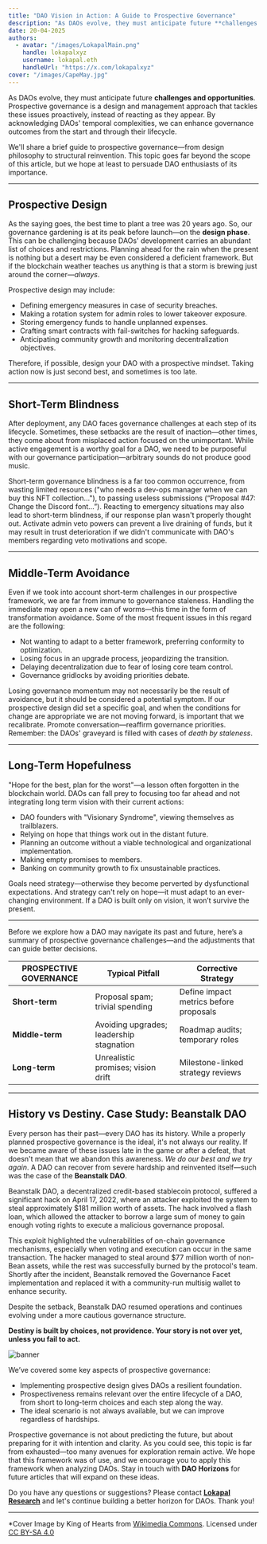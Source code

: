 ```yaml
---
title: "DAO Vision in Action: A Guide to Prospective Governance"
description: "As DAOs evolve, they must anticipate future **challenges and opportunities**. Prospective governance is a design and management approach that tackles these issues proactively, instead of reacting as they appear."
date: 20-04-2025
authors:
  - avatar: "/images/LokapalMain.png"
    handle: lokapalxyz
    username: lokapal.eth
    handleUrl: "https://x.com/lokapalxyz"
cover: "/images/CapeMay.jpg"
---
```


As DAOs evolve, they must anticipate future **challenges and opportunities**. Prospective governance is a design and management approach that tackles these issues proactively, instead of reacting as they appear. By acknowledging DAOs' temporal complexities, we can enhance governance outcomes from the start and through their lifecycle.

We'll share a brief guide to prospective governance—from design philosophy to structural reinvention. This topic goes far beyond the scope of this article, but we hope at least to persuade DAO enthusiasts of its importance.

---

## Prospective Design

As the saying goes, the best time to plant a tree was 20 years ago. So, our governance gardening is at its peak before launch—on the **design phase**. This can be challenging because DAOs' development carries an abundant list of choices and restrictions. Planning ahead for the rain when the present is nothing but a desert may be even considered a deficient framework. But if the blockchain weather teaches us anything is that a storm is brewing just around the corner—*always*.

Prospective design may include: 
- Defining emergency measures in case of security breaches.
- Making a rotation system for admin roles to lower takeover exposure.
- Storing emergency funds to handle unplanned expenses.
- Crafting smart contracts with fail-switches for hacking safeguards.
- Anticipating community growth and monitoring decentralization objectives.

Therefore, if possible, design your DAO with a prospective mindset. Taking action now is just second best, and sometimes is too late.

---

## Short-Term Blindness

After deployment, any DAO faces governance challenges at each step of its lifecycle. Sometimes, these setbacks are the result of inaction—other times, they come about from misplaced action focused on the unimportant. While active engagement is a worthy goal for a DAO, we need to be purposeful with our governance participation—arbitrary sounds do not produce good music.

Short-term governance blindness is a far too common occurrence, from wasting limited resources ("who needs a dev-ops manager when we can buy this NFT collection…"), to passing useless submissions (“Proposal #47: Change the Discord font…”). Reacting to emergency situations may also lead to short-term blindness, if our response plan wasn't properly thought out. Activate admin veto powers can prevent a live draining of funds, but it may result in trust deterioration if we didn't communicate with DAO's members regarding veto motivations and scope.

---

## Middle-Term Avoidance

Even if we took into account short-term challenges in our prospective framework, we are far from immune to governance staleness. Handling the immediate may open a new can of worms—this time in the form of transformation avoidance. Some of the most frequent issues in this regard are the following:

- Not wanting to adapt to a better framework, preferring conformity to optimization. 
- Losing focus in an upgrade process, jeopardizing the transition.
- Delaying decentralization due to fear of losing core team control.
- Governance gridlocks by avoiding priorities debate.

Losing governance momentum may not necessarily be the result of avoidance, but it should be considered a potential symptom. If our prospective design did set a specific goal, and when the conditions for change are appropriate we are not moving forward, is important that we recalibrate. Promote conversation—reaffirm governance priorities. Remember: the DAOs' graveyard is filled with cases of *death by staleness*.

---

## Long-Term Hopefulness  

"Hope for the best, plan for the worst"—a lesson often forgotten in the blockchain world. DAOs can fall prey to focusing too far ahead and not integrating long term vision with their current actions:

- DAO founders with "Visionary Syndrome", viewing themselves as trailblazers.
- Relying on hope that things work out in the distant future.
- Planning an outcome without a viable technological and organizational implementation.
- Making empty promises to members.
- Banking on community growth to fix unsustainable practices.

Goals need strategy—otherwise they become perverted by dysfunctional expectations. And strategy can't rely on hope—it must adapt to an ever-changing environment. If a DAO is built only on vision, it won’t survive the present.

---

Before we explore how a DAO may navigate its past and future, here’s a summary of prospective governance challenges—and the adjustments that can guide better decisions.


| **PROSPECTIVE GOVERNANCE** | **Typical Pitfall** | **Corrective Strategy** |
|---|---|---|
| **Short-term** | Proposal spam; trivial spending | Define impact metrics before proposals |
| **Middle-term** | Avoiding upgrades; leadership stagnation | Roadmap audits; temporary roles |
| **Long-term** | Unrealistic promises; vision drift | Milestone-linked strategy reviews |

---

## History vs Destiny. Case Study: Beanstalk DAO

Every person has their past—every DAO has its history. While a properly planned prospective governance is the ideal, it's not always our reality. If we became aware of these issues late in the game or after a defeat, that doesn't mean that we abandon this awareness. *We do our best and we try again*. A DAO can recover from severe hardship and reinvented itself—such was the case of the **Beanstalk DAO**.

Beanstalk DAO, a decentralized credit-based stablecoin protocol, suffered a significant hack on April 17, 2022, where an attacker exploited the system to steal approximately $181 million worth of assets. The hack involved a flash loan, which allowed the attacker to borrow a large sum of money to gain enough voting rights to execute a malicious governance proposal.

This exploit highlighted the vulnerabilities of on-chain governance mechanisms, especially when voting and execution can occur in the same transaction. The hacker managed to steal around $77 million worth of non-Bean assets, while the rest was successfully burned by the protocol's team. Shortly after the incident, Beanstalk removed the Governance Facet implementation and replaced it with a community-run multisig wallet to enhance security.

Despite the setback, Beanstalk DAO resumed operations and continues evolving under a more cautious governance structure.

**Destiny is built by choices, not providence. Your story is not over yet, unless you fail to act.**

![banner](/images/banner-purple.png)

We’ve covered some key aspects of prospective governance: 
- Implementing prospective design gives DAOs a resilient foundation.
- Prospectiveness remains relevant over the entire lifecycle of a DAO, from short to long-term choices and each step along the way.
- The ideal scenario is not always available, but we can improve regardless of hardships.

Prospective governance is not about predicting the future, but about preparing for it with intention and clarity. As you could see, this topic is far from exhausted—too many avenues for exploration remain active. We hope that this framework was of use, and we encourage you to apply this framework when analyzing DAOs. Stay in touch with **DAO Horizons** for future articles that will expand on these ideas.

Do you have any questions or suggestions? Please contact [**Lokapal Research**](/en/about/) and let's continue building a better horizon for DAOs. Thank you!

---

*Cover Image by King of Hearts from [Wikimedia Commons](https://commons.wikimedia.org/wiki/File:Cape_May_Lighthouse_September_2020_002.jpg). Licensed under [CC BY-SA 4.0](https://creativecommons.org/licenses/by-sa/4.0/)